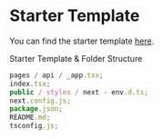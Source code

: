 # Starter Template

You can find the starter template [here](https://github.com/gluestack/glue-plugin-web/tree/master/template).

Starter Template & Folder Structure

```jsx
pages / api / _app.tsx;
index.tsx;
public / styles / next - env.d.ts;
next.config.js;
package.json;
README.md;
tsconfig.js;
```

